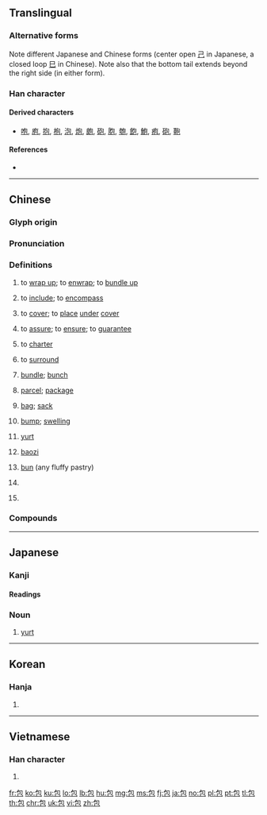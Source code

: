{{character info/new}}
==Translingual==
{{stroke order|strokes=5}}
{{ja-forms|包|包|包}}

===Alternative forms===
Note different Japanese and Chinese forms (center open [[己]] in Japanese, a closed loop [[巳]] in Chinese). Note also that the bottom tail extends beyond the right side (in either form).

===Han character===
{{Han char|rn=20|rad=勹|as=03|sn=5|four=27712|canj=PRU|ids=⿻勹巳}}

====Derived characters====
* [[咆]], [[庖]], [[抱]], [[枹]], [[泡]], [[炮]], [[皰]], [[砲]], [[胞]], [[匏]], [[飽]], [[鮑]], [[疱]], [[砲]], [[鞄]]

====References====
* {{Han ref|kx=0150.270|dkj=02506|dj=0340.020|hdz=10257.060|uh=5305|ud=21253|bh=A55D|bd=42333}}

----

==Chinese==
{{zh-forms}}

===Glyph origin===
{{Han etyl}}

===Pronunciation===
{{zh-pron
|m=bāo,er=y
|c=baau1
|h=pfs=pâu
|md=bău
|mn=pau
|w=1pau
|mc=y
|oc=y
|ma=Zh-bao.ogg
|cat=v,n,cls,pn
}}

===Definitions===
{{zh-hanzi}}

# {{senseid|en|wrap}} to [[wrap up]]; to [[enwrap]]; to [[bundle up]]
# {{senseid|en|include}} to [[include]]; to [[encompass]]
# {{senseid|en|cover}} to [[cover]]; to [[place]] [[under]] [[cover]]
# {{senseid|en|assure}} to [[assure]]; to [[ensure]]; to [[guarantee]]
# {{senseid|en|charter}} to [[charter]]
# {{senseid|en|surround}} to [[surround]]
# {{senseid|en|bundle}} [[bundle]]; [[bunch]]
# {{senseid|en|parcel}} [[parcel]]; [[package]]
# {{senseid|en|bag}} [[bag]]; [[sack]]
#: {{zh-x|書包|schoolbag; backpack}}
# {{senseid|en|bump}} [[bump]]; [[swelling]]
# {{senseid|en|yurt}} [[yurt]]
# {{lb|zh|food}} [[baozi]]
#: {{zh-x|叉燒包|char siu bao}}
#: {{zh-x|小籠包|{{w|xiaolongbao}}}}
# {{lb|zh|food}} [[bun]] (any fluffy pastry)
#: {{zh-x|麵包|bread}}
#: {{zh-x|漢堡包|hamburger}}
# {{zh-classifier|[[pack]]s or [[bag]]s}}
#: {{zh-x|一 包 薯片|a '''bag''' of potato chips}}
# {{surname|lang=zh}}

===Compounds===
{{zh-der|包裹:package|包子:[[baozi]]|麵包:bread|書包:backpack|一手包攬|一手包辦|一攬包收|上腰包|丟包術|倒包|倒包錢|做倒包|傘包|公事包|兼容并包|分包|刈包|利樂包|割包|包世臣|包伙|包元兒|包兒|包公|包公案|包准|包占|包取|包含|包商|包單|包囊|包圍|包圓兒|包場|包妓|包姆|包姆加登|包孕|包孕句|包客|包容|包山|包工|包工連鎖|包庇|包廂|包彈|包待制|包心菜|包打聽|包抄|包括|包拯|包探|包換|包攬|包攬詞訟|包攬閒事|包晶反應|包月|包析反應|包機|包檔|包浩斯|包涵|包涵兒|包漿|包焦尼|包爾德樂|包牙|包班制|包用|包皮|包票|包租|包種茶|包穀|包管|包籠|包米|包米棒子|包紮|包羅|包羅萬象|包羞忍恥|包背裝|包腳|包膜|包舉|包船|包茅|包荒|包莊|包莖|包葫蘆頭|包藏|包藏禍心|包融|包衣|包袱|包袱底兒|包裝|包裝水|包裝紙|包裝設計|包裹保險|包裹表決|包谷|包谷花|包賠|包身工|包車|包辦|包通|包遵彭|包金|包銀|包銷|包青天|包頭|包頭市|包頭的|包頭縣|包飯|包髻|包髻團衫|包龍圖|半包兒|卸包袱|叉燒包|受氣包|土包|土包子|壘包|外包|大包小包|大度包容|套包|如假包換|存包處|封包|小籠包|并包|彈包|心包絡|急救包|戲包袱|手提包|打包|打包票|承包|承包商|抖包|挑包策馬|捲包|掉包|掏腰包|提包|搠包兒|搭包|摟包兒|摟包兒匠|擣包|攮包|放包袱|敖包|旅行包|歸裡包堆|毛包|氈包|氣包子|沒包彈|沙包|洋包子|湯包|潑包婁|潛包禍謀|烤麵包機|無所不包|煙合包|煙袋荷包|燒包|申包胥|病包兒|發包|皮包|皮包骨|真空包裝|破包簍|破酥包|萬象包羅|空包彈|管包|粉湯包子|紅包|紅包場|紗包線|紙包|絞包針|絲包線|緊包程|總包寄遞|繡荷包|羅裙包土|老包|肉包子|肚包|背包|腰包|膽大包天|膿包|膿包貨|自掏腰包|航空包裹|色膽包天|茶包|草包|荷包|荷包蛋|菜包子|蒙古包|蒲包兒|藥包|衣包|褡包|調包|跟包|軟包裝|軟膿包|轉包|遞包袱|郵包|鋁箔包|錢包|鑲金包銀|門包|閻羅包老|隨身包|雙包|電子錢包|香包|香荷包|騷包|鬆蛋包|麵包樹|麵包車|麻包|黃包車}}

{{zh-cat|Foods}}

----

==Japanese==

===Kanji===
{{ja-kanji|grade=4|rs=勹03}}

====Readings====
{{ja-readings|goon=[[ひょう]] (hyō)|kanon=[[ほう]] (hō)|kun=[[つつむ]] (tsutsumu), [[くるむ]] (kurumu)}}

===Noun===
{{ja-noun|パオ}}

# [[yurt]]

----

==Korean==

===Hanja===
{{ko-hanja|hangeul=[[포]]|rv=po|mr=p'o}}

# {{defn|lang=ko|sort=勹03}}

----

==Vietnamese==

===Han character===
{{vi-hantu|[[bao]]|rs=勹03}}

# {{defn|lang=vi|sort=勹03}}

[[fr:包]]
[[ko:包]]
[[ku:包]]
[[lo:包]]
[[lb:包]]
[[hu:包]]
[[mg:包]]
[[ms:包]]
[[fj:包]]
[[ja:包]]
[[no:包]]
[[pl:包]]
[[pt:包]]
[[tl:包]]
[[th:包]]
[[chr:包]]
[[uk:包]]
[[vi:包]]
[[zh:包]]